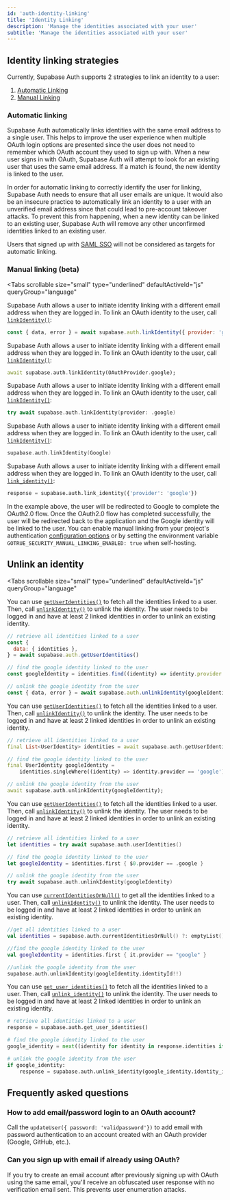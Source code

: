 ```yaml
---
id: 'auth-identity-linking'
title: 'Identity Linking'
description: 'Manage the identities associated with your user'
subtitle: 'Manage the identities associated with your user'
---
```


## Identity linking strategies

Currently, Supabase Auth supports 2 strategies to link an identity to a user:

1. [Automatic Linking](#automatic-linking)
2. [Manual Linking](#manual-linking-beta)

### Automatic linking

Supabase Auth automatically links identities with the same email address to a single user. This helps to improve the user experience when multiple OAuth login options are presented since the user does not need to remember which OAuth account they used to sign up with. When a new user signs in with OAuth, Supabase Auth will attempt to look for an existing user that uses the same email address. If a match is found, the new identity is linked to the user.

In order for automatic linking to correctly identify the user for linking, Supabase Auth needs to ensure that all user emails are unique. It would also be an insecure practice to automatically link an identity to a user with an unverified email address since that could lead to pre-account takeover attacks. To prevent this from happening, when a new identity can be linked to an existing user, Supabase Auth will remove any other unconfirmed identities linked to an existing user.

Users that signed up with [SAML SSO](/docs/guides/auth/sso/auth-sso-saml) will not be considered as targets for automatic linking.

### Manual linking (beta)

<Tabs
  scrollable
  size="small"
  type="underlined"
  defaultActiveId="js"
  queryGroup="language"
>
<TabPanel id="js" label="JavaScript">

Supabase Auth allows a user to initiate identity linking with a different email address when they are logged in. To link an OAuth identity to the user, call [`linkIdentity()`](/docs/reference/javascript/auth-linkidentity):

```js
const { data, error } = await supabase.auth.linkIdentity({ provider: 'google' })
```

</TabPanel>
<TabPanel id="dart" label="Dart">

Supabase Auth allows a user to initiate identity linking with a different email address when they are logged in. To link an OAuth identity to the user, call [`linkIdentity()`](/docs/reference/dart/auth-linkidentity):

```dart
await supabase.auth.linkIdentity(OAuthProvider.google);
```

</TabPanel>
<TabPanel id="swift" label="Swift">

Supabase Auth allows a user to initiate identity linking with a different email address when they are logged in. To link an OAuth identity to the user, call [`linkIdentity()`](/docs/reference/swift/auth-linkidentity):

```swift
try await supabase.auth.linkIdentity(provider: .google)
```

</TabPanel>
<TabPanel id="kotlin" label="Kotlin">

Supabase Auth allows a user to initiate identity linking with a different email address when they are logged in. To link an OAuth identity to the user, call [`linkIdentity()`](/docs/reference/kotlin/auth-linkidentity):

```kotlin
supabase.auth.linkIdentity(Google)
```

</TabPanel>
<TabPanel id="python" label="Python">

Supabase Auth allows a user to initiate identity linking with a different email address when they are logged in. To link an OAuth identity to the user, call [`link_identity()`](/docs/reference/python/auth-linkidentity):

```python
response = supabase.auth.link_identity({'provider': 'google'})
```

</TabPanel>
</Tabs>

In the example above, the user will be redirected to Google to complete the OAuth2.0 flow. Once the OAuth2.0 flow has completed successfully, the user will be redirected back to the application and the Google identity will be linked to the user. You can enable manual linking from your project's authentication [configuration options](/dashboard/project/_/settings/auth) or by setting the environment variable `GOTRUE_SECURITY_MANUAL_LINKING_ENABLED: true` when self-hosting.

## Unlink an identity

<Tabs
  scrollable
  size="small"
  type="underlined"
  defaultActiveId="js"
  queryGroup="language"
>
<TabPanel id="js" label="JavaScript">

You can use [`getUserIdentities()`](/docs/reference/javascript/auth-getuseridentities) to fetch all the identities linked to a user. Then, call [`unlinkIdentity()`](/docs/reference/javascript/auth-unlinkidentity) to unlink the identity. The user needs to be logged in and have at least 2 linked identities in order to unlink an existing identity.

```js
// retrieve all identities linked to a user
const {
  data: { identities },
} = await supabase.auth.getUserIdentities()

// find the google identity linked to the user
const googleIdentity = identities.find((identity) => identity.provider === 'google')

// unlink the google identity from the user
const { data, error } = await supabase.auth.unlinkIdentity(googleIdentity)
```

</TabPanel>
<TabPanel id="dart" label="Dart">

You can use [`getUserIdentities()`](/docs/reference/dart/auth-getuseridentities) to fetch all the identities linked to a user. Then, call [`unlinkIdentity()`](/docs/reference/dart/auth-unlinkidentity) to unlink the identity. The user needs to be logged in and have at least 2 linked identities in order to unlink an existing identity.

```dart
// retrieve all identities linked to a user
final List<UserIdentity> identities = await supabase.auth.getUserIdentities();

// find the google identity linked to the user
final UserIdentity googleIdentity =
    identities.singleWhere((identity) => identity.provider == 'google');

// unlink the google identity from the user
await supabase.auth.unlinkIdentity(googleIdentity);
```

</TabPanel>
<TabPanel id="swift" label="Swift">

You can use [`getUserIdentities()`](/docs/reference/swift/auth-getuseridentities) to fetch all the identities linked to a user. Then, call [`unlinkIdentity()`](/docs/reference/swift/auth-unlinkidentity) to unlink the identity. The user needs to be logged in and have at least 2 linked identities in order to unlink an existing identity.

```swift
// retrieve all identities linked to a user
let identities = try await supabase.auth.userIdentities()

// find the google identity linked to the user
let googleIdentity = identities.first { $0.provider == .google }

// unlink the google identity from the user
try await supabase.auth.unlinkIdentity(googleIdentity)
```

</TabPanel>
<TabPanel id="kotlin" label="Kotlin">

You can use [`currentIdentitiesOrNull()`](/docs/reference/kotlin/auth-getuseridentities) to get all the identities linked to a user. Then, call [`unlinkIdentity()`](/docs/reference/kotlin/auth-unlinkidentity) to unlink the identity. The user needs to be logged in and have at least 2 linked identities in order to unlink an existing identity.

```kotlin
//get all identities linked to a user
val identities = supabase.auth.currentIdentitiesOrNull() ?: emptyList()

//find the google identity linked to the user
val googleIdentity = identities.first { it.provider == "google" }

//unlink the google identity from the user
supabase.auth.unlinkIdentity(googleIdentity.identityId!!)
```

</TabPanel>
<TabPanel id="python" label="Python">

You can use [`get_user_identities()`](/docs/reference/python/auth-getuseridentities) to fetch all the identities linked to a user. Then, call [`unlink_identity()`](/docs/reference/python/auth-unlinkidentity) to unlink the identity. The user needs to be logged in and have at least 2 linked identities in order to unlink an existing identity.

```python
# retrieve all identities linked to a user
response = supabase.auth.get_user_identities()

# find the google identity linked to the user
google_identity = next((identity for identity in response.identities if identity.provider == 'google'), None)

# unlink the google identity from the user
if google_identity:
    response = supabase.auth.unlink_identity(google_identity.identity_id)
```

</TabPanel>
</Tabs>

## Frequently asked questions

### How to add email/password login to an OAuth account?
Call the `updateUser({ password: 'validpassword'})` to add email with password authentication to an account created with an OAuth provider (Google, GitHub, etc.).

### Can you sign up with email if already using OAuth?
If you try to create an email account after previously signing up with OAuth using the same email, you'll receive an obfuscated user response with no verification email sent. This prevents user enumeration attacks.
